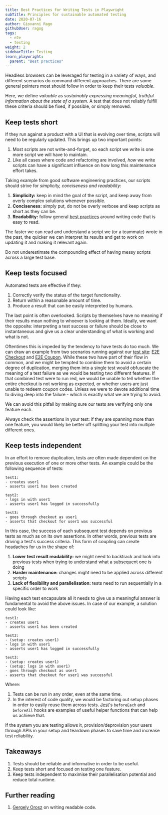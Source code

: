 ```yaml
---
title: Best Practices for Writing Tests in Playwright
subTitle: Principles for sustainable automated testing
date: 2020-07-16
author: Giovanni Rago
githubUser: ragog
tags:
  - e2e
  - testing
weight: 2
sidebarTitle: Testing
learn_playwright:
  parent: "Best practices"
---
```



<PlaywrightCheckSuiteTryOut />

Headless browsers can be leveraged for testing in a variety of ways, and different scenarios do command different approaches. There are some general pointers most should follow in order to keep their tests _valuable_.

Here, we define _valuable_ as _sustainably expressing meaningful, truthful information about the state of a system_.
A test that does not reliably fulfill these criteria should be fixed, if possible, or simply removed.



## Keep tests short

If they run against a product with a UI that is evolving over time, scripts will need to be regularly updated. This brings up two important points:
1. Most scripts are not write-and-forget, so each script we write is one more script we will have to maintain.
2. Like all cases where code and refactoring are involved, _how_ we write scripts can have a significant influence on how long this maintenance effort takes.

Taking example from good software engineering practices, our scripts should strive for *simplicity, conciseness and readability*:

1. **Simplicity:** keep in mind the goal of the script, and keep away from overly complex solutions whenever possible.
2. **Conciseness:** simply put, do not be overly verbose and keep scripts as short as they can be.
3. **Readability:** follow general [best practices](https://blog.pragmaticengineer.com/readable-code/) around writing code that is easy to read.

The faster we can read and understand a script we (or a teammate) wrote in the past, the quicker we can interpret its results and get to work on updating it and making it relevant again.

<Info>Do not underestimate the compounding effect of having messy scripts across a large test base.</Info>

## Keep tests focused

Automated tests are effective if they:
1. Correctly verify the status of the target functionality.
2. Return within a reasonable amount of time.
3. Produce a result that can be easily interpreted by humans.

The last point is often overlooked. Scripts by themselves have no meaning if their results mean nothing to whoever is looking at them. Ideally, we want the opposite: interpreting a test success or failure should be close to instantaneous and give us a clear understanding of what is working and what is not.

Oftentimes this is impeded by the tendency to have tests do too much. We can draw an example from two scenarios running against our [test site](https://danube-web.shop/): [E2E Checkout](/learn/playwright/checkout-testing-guide/) and [E2E Coupon](/learn/playwright/testing-coupons/). While these two have part of their flow in common, and we might be tempted to combine them to avoid a certain degree of duplication, merging them into a single test would obfuscate the meaning of a test failure as we would be testing two different features. If that combined test were to run red, we would be unable to tell whether the entire checkout is not working as expected, or whether users are just unable to redeem coupon codes. Unless we were to devote additional time to diving deep into the failure - which is exactly what we are trying to avoid.

We can avoid this pitfall by making sure our tests are verifying only one feature each.

<Info> Always check the assertions in your test: if they are spanning more than one feature, you would likely be better off splitting your test into multiple different ones.</Info>

## Keep tests independent

In an effort to remove duplication, tests are often made dependent on the previous execution of one or more other tests. An example could be the following sequence of tests:

```
test1:
- creates user1
- asserts user1 has been created

test2:
- logs in with user1
- asserts user1 has logged in successfully

test3:
- goes through checkout as user1
- asserts that checkout for user1 was successful
```

In this case, the success of each subsequent test depends on previous tests as much as on its own assertions. In other words, previous tests are driving a test's success criteria. This form of coupling can create headaches for us in the shape of:
1. **Lower test result readability:** we might need to backtrack and look into previous tests when trying to understand what a subsequent one is doing
2. **Harder maintenance:** changes might need to be applied across different scripts
3. **Lack of flexibility and parallelisation:** tests need to run sequentially in a specific order to work

Having each test encapsulate all it needs to give us a meaningful answer is fundamental to avoid the above issues. In case of our example, a solution could look like:

```
test1:
- creates user1
- asserts user1 has been created

test2:
- (setup: creates user1)
- logs in with user1
- asserts user1 has logged in successfully

test3:
- (setup: creates user1)
- (setup: logs in with user1)
- goes through checkout as user1
- asserts that checkout for user1 was successful
```

Where:
1. Tests can be run in any order, even at the same time.
2. In the interest of code quality, we would be factoring out setup phases in order to easily reuse them across tests. [Jest](https://jestjs.io/docs/en/setup-teardown)'s `beforeEach` and `beforeAll` hooks are examples of useful helper functions that can help us achieve that.

<Info> If the system you are testing allows it, provision/deprovision your users through APIs in your setup and teardown phases to save time and increase test reliability.</Info>

## Takeaways

1. Tests should be reliable and informative in order to be useful.
2. Keep tests short and focused on testing one feature.
3. Keep tests independent to maximise their parallelisation potential and reduce total runtime.

## Further reading
1. [Gergely Orosz](https://blog.pragmaticengineer.com/readable-code/) on writing readable code.
